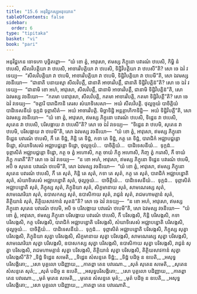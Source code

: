 ```yaml
---
title: "15.6 អនុវិជ្ជកស្សអនុយោគ"
tableOfContents: false
sidebar:
  order: 6
type: "tipitaka"
basket: "vi"
book: "pari"
---
```



<DynamicBreadcrumb />

<Division number="396" book="pari">

<Paragraph number="1866" book="pari">
អនុវិជ្ជកេន ចោទកោ បុច្ឆិតព្ពោ—  “យំ ខោ ត្វំ, អាវុសោ, ឥមស្ស ភិក្ខុនោ បវារណំ ឋបេសិ, កិម្ហិ នំ ឋបេសិ, សីលវិបត្តិយា វា ឋបេសិ, អាចារវិបត្តិយា វា ឋបេសិ, ទិដ្ឋិវិបត្តិយា វា ឋបេសី”តិ? សោ ចេ ឯវំ វទេយ្យ—  “សីលវិបត្តិយា វា ឋបេមិ, អាចារវិបត្តិយា វា ឋបេមិ, ទិដ្ឋិវិបត្តិយា វា ឋបេមី”តិ, សោ ឯវមស្ស វចនីយោ—  “ជានាតិ បនាយស្មា សីលវិបត្តឹ, ជានាតិ អាចារវិបត្តឹ, ជានាតិ ទិដ្ឋិវិបត្តិន៑”តិ? សោ ចេ ឯវំ វទេយ្យ—  “ជានាមិ ខោ អហំ, អាវុសោ, សីលវិបត្តឹ, ជានាមិ អាចារវិបត្តឹ, ជានាមិ ទិដ្ឋិវិបត្តិន៑”តិ, សោ ឯវមស្ស វចនីយោ—  “កតមា បនាវុសោ, សីលវិបត្តិ, កតមា អាចារវិបត្តិ, កតមា ទិដ្ឋិវិបត្តី”តិ? សោ ចេ ឯវំ វទេយ្យ—  “ចត្តារិ បារាជិកានិ តេរស សំឃាទិសេសា—  អយំ សីលវិបត្តិ. ថុល្លច្ចយំ បាចិត្តិយំ បាដិទេសនីយំ ទុក្កដំ ទុព្ភាសិតំ—  អយំ អាចារវិបត្តិ. មិច្ឆាទិដ្ឋិ អន្តគ្គាហិកាទិដ្ឋិ—  អយំ ទិដ្ឋិវិបត្តី”តិ, សោ ឯវមស្ស វចនីយោ—  “យំ ខោ ត្វំ, អាវុសោ, ឥមស្ស ភិក្ខុនោ បវារណំ ឋបេសិ, ទិដ្ឋេន វា ឋបេសិ, សុតេន វា ឋបេសិ, បរិសង្កាយ វា ឋបេសី”តិ? សោ ចេ ឯវំ វទេយ្យ—  “ទិដ្ឋេន វា ឋបេមិ, សុតេន វា ឋបេមិ, បរិសង្កាយ វា ឋបេមី”តិ, សោ ឯវមស្ស វចនីយោ—  “យំ ខោ ត្វំ, អាវុសោ, ឥមស្ស ភិក្ខុនោ ទិដ្ឋេន បវារណំ ឋបេសិ, កឹ តេ ទិដ្ឋំ, កិន្តិ តេ ទិដ្ឋំ, កទា តេ ទិដ្ឋំ, កត្ថ តេ ទិដ្ឋំ, បារាជិកំ អជ្ឈាបជ្ជន្តោ ទិដ្ឋោ, សំឃាទិសេសំ អជ្ឈាបជ្ជន្តោ ទិដ្ឋោ, ថុល្លច្ចយំ…  បាចិត្តិយំ…  បាដិទេសនីយំ…  ទុក្កដំ…  ទុព្ភាសិតំ អជ្ឈាបជ្ជន្តោ ទិដ្ឋោ, កត្ថ ច ត្វំ អហោសិ, កត្ថ ចាយំ ភិក្ខុ អហោសិ, កិញ្ច ត្វំ ករោសិ, កឹ ចាយំ ភិក្ខុ ករោតី”តិ? សោ ចេ ឯវំ វទេយ្យ—  “ន ខោ អហំ, អាវុសោ, ឥមស្ស ភិក្ខុនោ ទិដ្ឋេន បវារណំ ឋបេមិ, អបិ ច សុតេន បវារណំ ឋបេមី”តិ, សោ ឯវមស្ស វចនីយោ—  “យំ ខោ ត្វំ, អាវុសោ, ឥមស្ស ភិក្ខុនោ សុតេន បវារណំ ឋបេសិ, កឹ តេ សុតំ, កិន្តិ តេ សុតំ, កទា តេ សុតំ, កត្ថ តេ សុតំ, បារាជិកំ អជ្ឈាបន្នោតិ សុតំ, សំឃាទិសេសំ អជ្ឈាបន្នោតិ សុតំ, ថុល្លច្ចយំ…  បាចិត្តិយំ…  បាដិទេសនីយំ…  ទុក្កដំ…  ទុព្ភាសិតំ អជ្ឈាបន្នោតិ សុតំ, ភិក្ខុស្ស សុតំ, ភិក្ខុនិយា សុតំ, សិក្ខមានាយ សុតំ, សាមណេរស្ស សុតំ, សាមណេរិយា សុតំ, ឧបាសកស្ស សុតំ, ឧបាសិកាយ សុតំ, រាជូនំ សុតំ, រាជមហាមត្តានំ សុតំ, តិត្ថិយានំ សុតំ, តិត្ថិយសាវកានំ សុតន៑”តិ? សោ ចេ ឯវំ វទេយ្យ—  “ន ខោ អហំ, អាវុសោ, ឥមស្ស ភិក្ខុនោ សុតេន បវារណំ ឋបេមិ, អបិ ច បរិសង្កាយ បវារណំ ឋបេមី”តិ, សោ ឯវមស្ស វចនីយោ—  “យំ ខោ ត្វំ, អាវុសោ, ឥមស្ស ភិក្ខុនោ បរិសង្កាយ បវារណំ ឋបេសិ, កឹ បរិសង្កសិ, កិន្តិ បរិសង្កសិ, កទា បរិសង្កសិ, កត្ថ បរិសង្កសិ, បារាជិកំ អជ្ឈាបន្នោតិ បរិសង្កសិ, សំឃាទិសេសំ អជ្ឈាបន្នោតិ បរិសង្កសិ, ថុល្លច្ចយំ…  បាចិត្តិយំ…  បាដិទេសនីយំ…  ទុក្កដំ…  ទុព្ភាសិតំ អជ្ឈាបន្នោតិ បរិសង្កសិ, ភិក្ខុស្ស សុត្វា បរិសង្កសិ, ភិក្ខុនិយា សុត្វា បរិសង្កសិ, សិក្ខមានាយ សុត្វា បរិសង្កសិ, សាមណេរស្ស សុត្វា បរិសង្កសិ, សាមណេរិយា សុត្វា បរិសង្កសិ, ឧបាសកស្ស សុត្វា បរិសង្កសិ, ឧបាសិកាយ សុត្វា បរិសង្កសិ, រាជូនំ សុត្វា បរិសង្កសិ, រាជមហាមត្តានំ សុត្វា បរិសង្កសិ, តិត្ថិយានំ សុត្វា បរិសង្កសិ, តិត្ថិយសាវកានំ សុត្វា បរិសង្កសី”តិ?
</Paragraph>

</Division>
<Division number="397" book="pari">

<Paragraph number="1867" type="verses" book="pari">
_ទិដ្ឋំ ទិដ្ឋេន សមេតិ,_  
_ទិដ្ឋេន សំសន្ទតេ ទិដ្ឋំ;_  
_ទិដ្ឋំ បដិច្ច ន ឧបេតិ,_  
_អសុទ្ធបរិសង្កិតោ;_  
_សោ បុគ្គលោ បដិញ្ញាយ,_  
_កាតព្ពា តេន បវារណា._  

</Paragraph>

<Paragraph number="1868" type="verses" book="pari">
_សុតំ សុតេន សមេតិ,_  
_សុតេន សំសន្ទតេ សុតំ;_  
_សុតំ បដិច្ច ន ឧបេតិ,_  
_អសុទ្ធបរិសង្កិតោ;_  
_សោ បុគ្គលោ បដិញ្ញាយ,_  
_កាតព្ពា តេន បវារណា._  

</Paragraph>

<Paragraph number="1869" type="verses" book="pari">
_មុតំ មុតេន សមេតិ,_  
_មុតេន សំសន្ទតេ មុតំ;_  
_មុតំ បដិច្ច ន ឧបេតិ,_  
_អសុទ្ធបរិសង្កិតោ;_  
_សោ បុគ្គលោ បដិញ្ញាយ,_  
_កាតព្ពា តេន បវារណាតិ._
</Paragraph>
</Division>